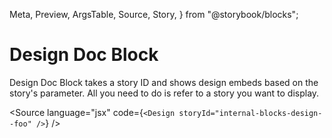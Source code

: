   Meta,
  Preview,
  ArgsTable,
  Source,
  Story,
} from "@storybook/blocks";

<Meta of={$1DesignStories} />

# Design Doc Block

Design Doc Block takes a story ID and shows design embeds based on the story's parameter.
All you need to do is refer to a story you want to display.

<ArgsTable of={Design} />

<Preview>
  <Story of={$1DesignStories.Foo} />
</Preview>

<Design storyId="internal-blocks-design--foo" />

<Source language="jsx" code={`<Design storyId="internal-blocks-design--foo" />`} />
